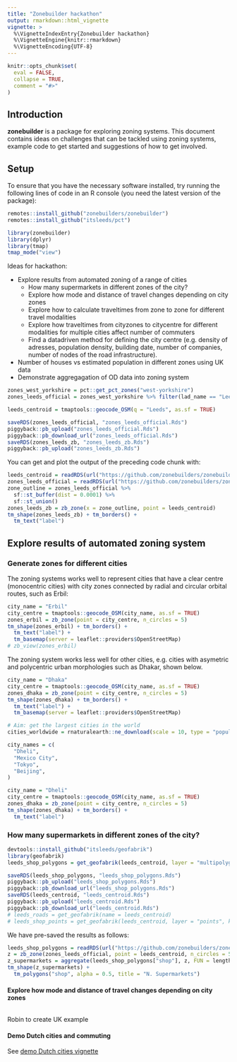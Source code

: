 ```yaml
---
title: "Zonebuilder hackathon"
output: rmarkdown::html_vignette
vignette: >
  %\VignetteIndexEntry{Zonebuilder hackathon}
  %\VignetteEngine{knitr::rmarkdown}
  %\VignetteEncoding{UTF-8}
---
```


```r
knitr::opts_chunk$set(
  eval = FALSE,
  collapse = TRUE,
  comment = "#>"
)
```

## Introduction

**zonebuilder** is a package for exploring zoning systems.
This document contains ideas on challenges that can be tackled using zoning systems, example code to get started and suggestions of how to get involved.

## Setup

To ensure that you have the necessary software installed, try running the following lines of code in an R console (you need the latest version of the package):

```r
remotes::install_github("zonebuilders/zonebuilder")
remotes::install_github("itsleeds/pct")
```


```r
library(zonebuilder)
library(dplyr)
library(tmap)
tmap_mode("view")
```


Ideas for hackathon:

- Explore results from automated zoning of a range of cities
  - How many supermarkets in different zones of the city?
  - Explore how mode and distance of travel changes depending on city zones
  - Explore how to calculate traveltimes from zone to zone for different travel modalities
  - Explore how traveltimes from cityzones to citycentre for different modalities for multiple cities affect number of commuters
  - Find a datadriven method for defining the city centre (e.g. density of adresses, population density, building date, number of companies, number of nodes of the road infrastructure).
- Number of houses vs estimated population in different zones using UK data
- Demonstrate aggregagation of OD data into zoning system

```r
zones_west_yorkshire = pct::get_pct_zones("west-yorkshire")
zones_leeds_official = zones_west_yorkshire %>% filter(lad_name == "Leeds")
```


```r
leeds_centroid = tmaptools::geocode_OSM(q = "Leeds", as.sf = TRUE)
```

```r
saveRDS(zones_leeds_official, "zones_leeds_official.Rds")
piggyback::pb_upload("zones_leeds_official.Rds")
piggyback::pb_download_url("zones_leeds_official.Rds")
saveRDS(zones_leeds_zb, "zones_leeds_zb.Rds")
piggyback::pb_upload("zones_leeds_zb.Rds")
```

You can get and plot the output of the preceding code chunk with:

```r
leeds_centroid = readRDS(url("https://github.com/zonebuilders/zonebuilder/releases/download/0.0.1/leeds_centroid.Rds"))
zones_leeds_official = readRDS(url("https://github.com/zonebuilders/zonebuilder/releases/download/0.0.1/zones_leeds_official.Rds"))
zone_outline = zones_leeds_official %>%
  sf::st_buffer(dist = 0.0001) %>% 
  sf::st_union()
zones_leeds_zb = zb_zone(x = zone_outline, point = leeds_centroid)
tm_shape(zones_leeds_zb) + tm_borders() +
  tm_text("label")
```

## Explore results of automated zoning system

### Generate zones for different cities

The zoning systems works well to represent cities that have a clear centre (monocentric cities) with city zones connected by radial and circular orbital routes, such as Erbil:

```r
city_name = "Erbil"
city_centre = tmaptools::geocode_OSM(city_name, as.sf = TRUE)
zones_erbil = zb_zone(point = city_centre, n_circles = 5) 
tm_shape(zones_erbil) + tm_borders() +
  tm_text("label") +
  tm_basemap(server = leaflet::providers$OpenStreetMap)
# zb_view(zones_erbil)
```

The zoning system works less well for other cities, e.g. cities with asymetric and polycentric urban morphologies such as Dhakar, shown below.

```r
city_name = "Dhaka"
city_centre = tmaptools::geocode_OSM(city_name, as.sf = TRUE)
zones_dhaka = zb_zone(point = city_centre, n_circles = 5)
tm_shape(zones_dhaka) + tm_borders() +
  tm_text("label") +
  tm_basemap(server = leaflet::providers$OpenStreetMap)
```


```r
# Aim: get the largest cities in the world
cities_worldwide = rnaturalearth::ne_download(scale = 10, type = "populated_places")

city_names = c(
  "Dheli",
  "Mexico City",
  "Tokyo",
  "Beijing",
)

city_name = "Dheli"
city_centre = tmaptools::geocode_OSM(city_name, as.sf = TRUE)
zones_dhaka = zb_zone(point = city_centre, n_circles = 5)
tm_shape(zones_dhaka) + tm_borders() +
  tm_text("label")
```

### How many supermarkets in different zones of the city?


```r
devtools::install_github("itsleeds/geofabrik")
library(geofabrik)
leeds_shop_polygons = get_geofabrik(leeds_centroid, layer = "multipolygons", key = "shop", value = "supermarket")
```

```r
saveRDS(leeds_shop_polygons, "leeds_shop_polygons.Rds")
piggyback::pb_upload("leeds_shop_polygons.Rds")
piggyback::pb_download_url("leeds_shop_polygons.Rds")
saveRDS(leeds_centroid, "leeds_centroid.Rds")
piggyback::pb_upload("leeds_centroid.Rds")
piggyback::pb_download_url("leeds_centroid.Rds")
# leeds_roads = get_geofabrik(name = leeds_centroid)
# leeds_shop_points = get_geofabrik(leeds_centroid, layer = "points", key = "amenity", value = "shop")
```

We have pre-saved the results as follows:

```r
leeds_shop_polygons = readRDS(url("https://github.com/zonebuilders/zonebuilder/releases/download/0.0.1/leeds_shop_polygons.Rds"))
z = zb_zone(zones_leeds_official, point = leeds_centroid, n_circles = 5)
z_supermarkets = aggregate(leeds_shop_polygons["shop"], z, FUN = length)
tm_shape(z_supermarkets) +
  tm_polygons("shop", alpha = 0.5, title = "N. Supermarkets")
```

<!-- ![](https://user-images.githubusercontent.com/1825120/74724776-bb289f00-5234-11ea-9915-54cf0c5b75e4.png) -->

#### Explore how mode and distance of travel changes depending on city zones

```r

```


Robin to create UK example


#### Demo Dutch cities and commuting

See [demo Dutch cities vignette](https://zonebuilders.github.io/zonebuilder/articles/demo_dutch_cities.html)
